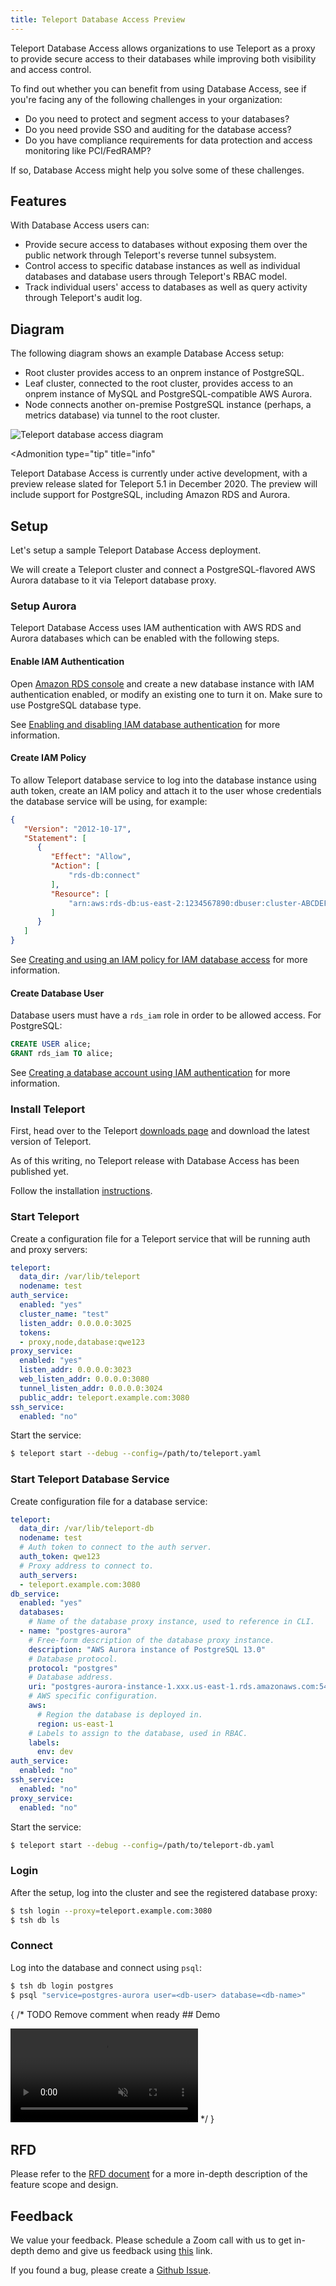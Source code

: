 ```yaml
---
title: Teleport Database Access Preview
---
```


Teleport Database Access allows organizations to use Teleport as a proxy to
provide secure access to their databases while improving both visibility and
access control.

To find out whether you can benefit from using Database Access, see if you're
facing any of the following challenges in your organization:

- Do you need to protect and segment access to your databases?
- Do you need provide SSO and auditing for the database access?
- Do you have compliance requirements for data protection and access monitoring
  like PCI/FedRAMP?

If so, Database Access might help you solve some of these challenges.

## Features

With Database Access users can:

- Provide secure access to databases without exposing them over the public
  network through Teleport's reverse tunnel subsystem.
- Control access to specific database instances as well as individual
  databases and database users through Teleport's RBAC model.
- Track individual users' access to databases as well as query activity
  through Teleport's audit log.

## Diagram

The following diagram shows an example Database Access setup:

- Root cluster provides access to an onprem instance of PostgreSQL.
- Leaf cluster, connected to the root cluster, provides access to an
  onprem instance of MySQL and PostgreSQL-compatible AWS Aurora.
- Node connects another on-premise PostgreSQL instance (perhaps, a
  metrics database) via tunnel to the root cluster.

![Teleport database access diagram](../../img/dbaccess.svg)

<Admonition
  type="tip"
  title="info"
>
  Teleport Database Access is currently under active development, with a
  preview release slated for Teleport 5.1 in December 2020. The preview
  will include support for PostgreSQL, including Amazon RDS and Aurora.
</Admonition>

## Setup

Let's setup a sample Teleport Database Access deployment.

We will create a Teleport cluster and connect a PostgreSQL-flavored AWS Aurora
database to it via Teleport database proxy.

### Setup Aurora

Teleport Database Access uses IAM authentication with AWS RDS and Aurora
databases which can be enabled with the following steps.

#### Enable IAM Authentication

Open [Amazon RDS console](https://console.aws.amazon.com/rds/) and create a new
database instance with IAM authentication enabled, or modify an existing one to
turn it on. Make sure to use PostgreSQL database type.

See [Enabling and disabling IAM database authentication](https://docs.aws.amazon.com/AmazonRDS/latest/AuroraUserGuide/UsingWithRDS.IAMDBAuth.Enabling.html)
for more information.

#### Create IAM Policy

To allow Teleport database service to log into the database instance using auth
token, create an IAM policy and attach it to the user whose credentials the
database service will be using, for example:

```json
{
   "Version": "2012-10-17",
   "Statement": [
      {
         "Effect": "Allow",
         "Action": [
             "rds-db:connect"
         ],
         "Resource": [
             "arn:aws:rds-db:us-east-2:1234567890:dbuser:cluster-ABCDEFGHIJKL01234/*"
         ]
      }
   ]
}
```

See [Creating and using an IAM policy for IAM database access](https://docs.aws.amazon.com/AmazonRDS/latest/AuroraUserGuide/UsingWithRDS.IAMDBAuth.IAMPolicy.html)
for more information.

#### Create Database User

Database users must have a `rds_iam` role in order to be allowed access. For
PostgreSQL:

```sql
CREATE USER alice;
GRANT rds_iam TO alice;
```

See [Creating a database account using IAM authentication](https://docs.aws.amazon.com/AmazonRDS/latest/AuroraUserGuide/UsingWithRDS.IAMDBAuth.DBAccounts.html)
for more information.

### Install Teleport

First, head over to the Teleport [downloads page](https://gravitational.com/teleport/download/)
and download the latest version of Teleport.

<Admonition type="warning">
  As of this writing, no Teleport release with Database Access has been
  published yet.
</Admonition>

Follow the installation [instructions](https://gravitational.com/teleport/docs/installation/).

### Start Teleport

Create a configuration file for a Teleport service that will be running
auth and proxy servers:

```yaml
teleport:
  data_dir: /var/lib/teleport
  nodename: test
auth_service:
  enabled: "yes"
  cluster_name: "test"
  listen_addr: 0.0.0.0:3025
  tokens:
  - proxy,node,database:qwe123
proxy_service:
  enabled: "yes"
  listen_addr: 0.0.0.0:3023
  web_listen_addr: 0.0.0.0:3080
  tunnel_listen_addr: 0.0.0.0:3024
  public_addr: teleport.example.com:3080
ssh_service:
  enabled: "no"
```

Start the service:

```sh
$ teleport start --debug --config=/path/to/teleport.yaml
```

### Start Teleport Database Service

Create configuration file for a database service:

```yaml
teleport:
  data_dir: /var/lib/teleport-db
  nodename: test
  # Auth token to connect to the auth server.
  auth_token: qwe123
  # Proxy address to connect to.
  auth_servers:
  - teleport.example.com:3080
db_service:
  enabled: "yes"
  databases:
    # Name of the database proxy instance, used to reference in CLI.
  - name: "postgres-aurora"
    # Free-form description of the database proxy instance.
    description: "AWS Aurora instance of PostgreSQL 13.0"
    # Database protocol.
    protocol: "postgres"
    # Database address.
    uri: "postgres-aurora-instance-1.xxx.us-east-1.rds.amazonaws.com:5432"
    # AWS specific configuration.
    aws:
      # Region the database is deployed in.
      region: us-east-1
    # Labels to assign to the database, used in RBAC.
    labels:
      env: dev
auth_service:
  enabled: "no"
ssh_service:
  enabled: "no"
proxy_service:
  enabled: "no"
```

Start the service:

```sh
$ teleport start --debug --config=/path/to/teleport-db.yaml
```

### Login

After the setup, log into the cluster and see the registered database proxy:

```sh
$ tsh login --proxy=teleport.example.com:3080
$ tsh db ls
```

### Connect

Log into the database and connect using `psql`:

```sh
$ tsh db login postgres
$ psql "service=postgres-aurora user=<db-user> database=<db-name>"
```

{
  /* TODO Remove comment when ready ## Demo

  <video autoPlay loop muted playsInline controls>
  <source src="/video/dbaccessdemo.mp4" type="video/mp4" />
  <source src="/video/dbaccessdemo.webm" type="video/webm" />
  Your browser does not support the video tag.
  </video> */
}

## RFD

Please refer to the [RFD document](https://github.com/gravitational/teleport/blob/roman/rfd/dba/rfd/0011-database-access.md)
for a more in-depth description of the feature scope and design.

## Feedback

We value your feedback. Please schedule a Zoom call with us to get in-depth
demo and give us feedback using [this](https://calendly.com/benarent/teleport-database-access?month=2020-11)
link.

If you found a bug, please create a [Github
Issue](https://github.com/gravitational/teleport/issues/new/choose).
